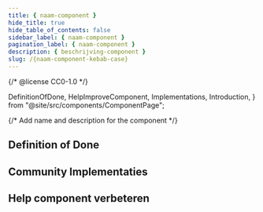 ```yaml
---
title: { naam-component }
hide_title: true
hide_table_of_contents: false
sidebar_label: { naam-component }
pagination_label: { naam-component }
description: { beschrijving-component }
slug: /{naam-component-kebab-case}
---
```


{/* @license CC0-1.0 */}

  DefinitionOfDone,
  HelpImproveComponent,
  Implementations,
  Introduction,
} from "@site/src/components/ComponentPage";

{/* Add name and description for the component */}


<Introduction component={component} headingLevel={1} description={description} />

## Definition of Done

<DefinitionOfDone component={component} headingLevel={3} />

## Community Implementaties

<Implementations component={component} headingLevel={3} />

## Help component verbeteren

<HelpImproveComponent component={component} headingLevel={3} />
